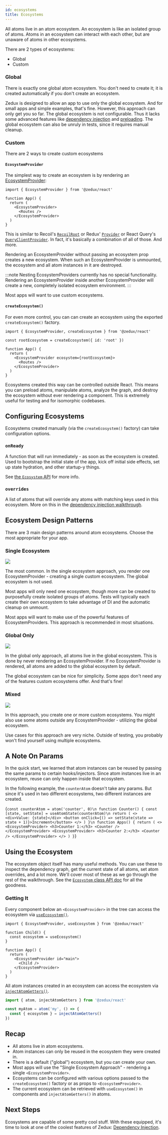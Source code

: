 ```yaml
---
id: ecosystems
title: Ecosystems
---
```



All atoms live in an atom ecosystem. An ecosystem is like an isolated group of atoms. Atoms in an ecosystem can interact with each other, but are unaware of atoms in other ecosystems.

There are 2 types of ecosystems:

- Global
- Custom

### Global

There is exactly one global atom ecosystem. You don't need to create it; it is created automatically if you don't create an ecosystem.

Zedux is designed to allow an app to use only the global ecosystem. And for small apps and simple examples, that's fine. However, this approach can only get you so far. The global ecosystem is not configurable. Thus it lacks some advanced features like [dependency injection](dependency-injection) and [preloading](../api/classes/Ecosystem#onready). The global ecosystem can also be unruly in tests, since it requires manual cleanup.

### Custom

There are 2 ways to create custom ecosystems

#### `EcosystemProvider`

The simplest way to create an ecosystem is by rendering an [EcosystemProvider](../api/components/EcosystemProvider):

```tsx
import { EcosystemProvider } from '@zedux/react'

function App() {
  return (
    <EcosystemProvider>
      <Routes />
    </EcosystemProvider>
  )
}
```

This is similar to Recoil's [`RecoilRoot`](https://recoiljs.org/docs/api-reference/core/RecoilRoot) or Redux' [`Provider`](https://react-redux.js.org/api/provider) or React Query's [`QueryClientProvider`](https://react-query.tanstack.com/reference/QueryClientProvider). In fact, it's basically a combination of all of those. And more.

Rendering an EcosystemProvider without passing an ecosystem prop creates a new ecosystem. When such an EcosystemProvider is unmounted, the ecosystem and all atom instances in it are destroyed.

:::note
Nesting EcosystemProviders currently has no special functionality. Rendering an EcosystemProvider inside another EcosystemProvider will create a new, completely isolated ecosystem environment.
:::

Most apps will want to use custom ecosystems.

#### `createEcosystem()`

For even more control, you can can create an ecosystem using the exported `createEcosystem()` factory.

```tsx
import { EcosystemProvider, createEcosystem } from '@zedux/react'

const rootEcosystem = createEcosystem({ id: 'root' })

function App() {
  return (
    <EcosystemProvider ecosystem={rootEcosystem}>
      <Routes />
    </EcosystemProvider>
  )
}
```

Ecosystems created this way can be controlled outside React. This means you can preload atoms, manipulate atoms, analyze the graph, and destroy the ecosystem without ever rendering a component. This is extremely useful for testing and for isomorphic codebases.

## Configuring Ecosystems

Ecosystems created manually (via the `createEcosystem()` factory) can take configuration options.

### `onReady`

A function that will run immediately - as soon as the ecosystem is created. Used to bootstrap the initial state of the app, kick off initial side effects, set up state hydration, and other startup-y things.

See [the `Ecosystem` API](../api/classes/Ecosystem#onready) for more info.

### `overrides`

A list of atoms that will override any atoms with matching keys used in this ecosystem. More on this in the [dependency injection walkthrough](dependency-injection).

## Ecosystem Design Patterns

There are 3 main design patterns around atom ecosystems. Choose the most appropriate for your app.

### Single Ecosystem

![](/img/diagrams/atom-ecosystems-single-ecosystem.png)

The most common. In the single ecosystem approach, you render one EcosystemProvider - creating a single custom ecosystem. The global ecosystem is not used.

Most apps will only need one ecosystem, though more can be created to purposefully create isolated groups of atoms. Tests will typically each create their own ecosystem to take advantage of DI and the automatic cleanup on unmount.

Most apps will want to make use of the powerful features of EcosystemProviders. This approach is recommended in most situations.

### Global Only

![](/img/diagrams/atom-ecosystems-global-only.png)

In the global only approach, all atoms live in the global ecosystem. This is done by never rendering an EcosystemProvider. If no EcosystemProvider is rendered, all atoms are added to the global ecosystem by default.

The global ecosystem can be nice for simplicity. Some apps don't need any of the features custom ecosystems offer. And that's fine!

### Mixed

![](/img/diagrams/atom-ecosystems-mixed.png)

In this approach, you create one or more custom ecosystems. You might also use some atoms outside any EcosystemProvider - utilizing the global ecosystem.

Use cases for this approach are very niche. Outside of testing, you probably won't find yourself using multiple ecosystems.

## A Note On Params

In the quick start, we learned that atom instances can be reused by passing the same params to certain hooks/injectors. Since atom instances live in an ecosystem, reuse can only happen inside that ecosystem.

In the following example, the `counterAtom` doesn't take any params. But since it's used in two different ecosystems, two different instances are created.

<LiveEditor ecosystemId="ecosystems/instances" resultVar="Apps">{`
const counterAtom = atom('counter', 0)\n
function Counter() {
  const [state, setState] = useAtomState(counterAtom)\n
  return (
    <>
      <div>Value: {state}</div>
      <button onClick={() => setState(state => state + 1)}>Increment</button>
    </>
  )
}\n
function Apps() {
  return (
    <>
      <EcosystemProvider>
        <h3>Counter 1:</h3>
        <Counter />
      </EcosystemProvider>
      <EcosystemProvider>
        <h3>Counter 2:</h3>
        <Counter />
      </EcosystemProvider>
    </>
  )
}
`}</LiveEditor>

## Using the Ecosystem

The ecosystem object itself has many useful methods. You can use these to inspect the dependency graph, get the current state of all atoms, set atom overrides, and a lot more. We'll cover most of these as we go through the rest of the walkthrough. See the [`Ecosystem` class API doc](../api/classes/Ecosystem) for all the goodness.

### Getting It

Every component below an `<EcosystemProvider>` in the tree can access the ecosystem via [`useEcosystem()`](../api/hooks/useEcosystem).

```tsx
import { EcosystemProvider, useEcosystem } from '@zedux/react'

function Child() {
  const ecosystem = useEcosystem()
}

function App() {
  return (
    <EcosystemProvider id="main">
      <Child />
    </EcosystemProvider>
  )
}
```

All atom instances created in an ecosystem can access the ecosystem via [`injectAtomGetters()`](../api/injectors/injectAtomGetters).

```ts
import { atom, injectAtomGetters } from '@zedux/react'

const myAtom = atom('my', () => {
  const { ecosystem } = injectAtomGetters()
})
```

## Recap

- All atoms live in atom ecosystems.
- Atom instances can only be reused in the ecosystem they were created in.
- There is a default ("global") ecosystem, but you can create your own.
- Most apps will use the "Single Ecosystem Approach" - rendering a single `<EcosystemProvider>`.
- Ecosystems can be configured with various options passed to the `createEcosystem()` factory or as props to `<EcosystemProvider>`.
- The current ecosystem can be retrieved with `useEcosystem()` in components and `injectAtomGetters()` in atoms.

## Next Steps

Ecosystems are capable of some pretty cool stuff. With these equipped, it's time to look at one of the coolest features of Zedux: [Dependency Injection](dependency-injection).
